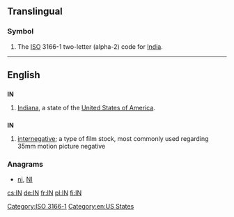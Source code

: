 {{also|Appendix:Variations of "in"}}
==Translingual==
===Symbol===
{{head|mul|symbol}}
# The [[ISO]] 3166-1 two-letter (alpha-2) code for [[India]].

[[Category:ISO 3166-1]]
----

==English==

==={{abbreviation}}===
'''IN'''

# [[Indiana]], a state of the [[United States of America]].

==={{initialism}}===
'''IN'''

# [[internegative]]; a type of film stock, most commonly used regarding 35mm motion picture negative

===Anagrams===
* [[ni#English|ni]], [[NI#English|NI]]

[[Category:en:US States]]

[[cs:IN]]
[[de:IN]]
[[fr:IN]]
[[pl:IN]]
[[fi:IN]]